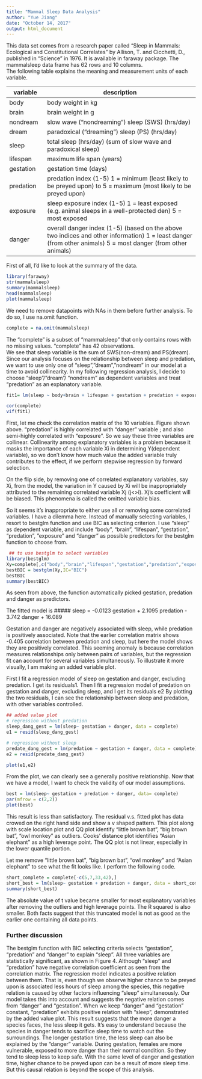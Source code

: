 ```yaml
---
title: "Mammal Sleep Data Analysis"
author: "Yue Jiang"
date: "October 14, 2017"
output: html_document
---
```


  This data set comes from a research paper called "Sleep in Mammals: Ecological and Constitutional Correlates" by Allison, T. and Cicchetti, D., published in "Science" in 1976.  It is available in faraway package. The mammalsleep data frame has 62 rows and 10 columns.  
  The following table explains the meaning and measurement units of each variable. 
  
variable | description
--------------|--------------------------------------------------------
body |	body weight in kg
brain	| brain weight in g
nondream |	slow wave ("nondreaming") sleep (SWS) (hrs/day)
dream	| paradoxical ("dreaming") sleep (PS) (hrs/day)
sleep	| total sleep (hrs/day) (sum of slow wave and paradoxical sleep)
lifespan |	maximum life span (years)
gestation |	gestation time (days)
predation	| predation index (1-5) 1 = minimum (least likely to be preyed upon) to 5 = maximum (most likely to be preyed upon)
exposure |	sleep exposure index (1-5) 1 = least exposed (e.g. animal sleeps in a well-protected den) 5 = most exposed
danger |	overall danger index (1-5) (based on the above two indices and other information) 1 = least danger (from other animals) 5 = most danger (from other animals)

 First of all, I’d like to look at the summary of the data.


```r
library(faraway)
str(mammalsleep) 
summary(mammalsleep) 
head(mammalsleep)
plot(mammalsleep)
```

  We need to remove datapoints with NAs in them before further analysis.  To do so, I use na.omit function. 
```r
complete = na.omit(mammalsleep)
```
 The “complete” is a subset of “mammalsleep” that only contains rows with no missing values.  “complete” has 42 observations.  
 We see that sleep variable is the sum of SWS(non-dream) and PS(dream). Since our analysis focuses on the relationship between sleep and predation, we want to use only one of “sleep”,”dream”,”nondream” in our model at a time to avoid collinearity. 
 In my following regression analysis, I decide to choose “sleep”/”dream”/ “nondream” as dependent variables and treat “predation” as an explanatory variable.
``` r
fit1= lm(sleep ~ body+brain + lifespan + gestation + predation + exposure + danger,data = complete)
```

```r
cor(complete)
vif(fit1)
```
 First, let me check the correlation matrix of the 10 variables. Figure shown above.  “predation” is highly correlated with “danger” variable ; and also semi-highly correlated with “exposure”. So we say these three variables are collinear.  Collinearity among explanatory variables is a problem because it masks the importance of each variable Xi in determining Y(dependent variable), so we don’t know how much value the added variable truly contributes to the effect, if we perform stepwise regression by forward selection.  

 On the flip side, by removing one of correlated explanatory variables, say Xi, from the model, the variation in Y caused by Xi will be inappropriately attributed to the remaining correlated variable Xj (j<>i).  Xj’s coefficient will be biased.  This phenomena is called the omitted variable bias.

 So it seems it’s inappropriate to either use all or removing some correlated variables.  I have a dilemma here. 
 Instead of manually selecting variables, I resort to bestglm function and use BIC as selecting criterion.  I use “sleep” as dependent variable, and include “body”, “brain”, “lifespan”, “gestation”, “predation”, ”exposure” and “danger” as possible predictors for the bestglm function to choose from. 
 
```r
 ## to use bestglm to select variables
library(bestglm)
Xy=complete[,c("body","brain","lifespan","gestation","predation","exposure","danger","sleep")]
bestBIC = bestglm(Xy,IC="BIC")
bestBIC
summary(bestBIC)
```

 As seen from above, the function automatically picked gestation, predation and danger as predictors.  

 The fitted model is 
 ##### sleep = -0.0123 gestation + 2.1095 predation - 3.742 danger + 16.089 
 
 Gestation and danger are negatively associated with sleep, while predation is positively associated. Note that the earlier correlation matrix shows -0.405 correlation between predation and sleep, but here the model shows they are positively correlated.   This seeming anomaly is because correlation measures relationships only between pairs of variables, but the regression fit can account for several variables simultaneously.  To illustrate it more visually, I am making an added variable plot.  

 First I fit a regression model of sleep on gestation and danger, excluding predation.  I get its residuals1. Then I fit a regression model of predation on gestation and danger, excluding sleep, and I get its residuals e2  By plotting the two residuals, I can see the relationship between sleep and predation, with other variables controlled. 
 
```r
## added value plot
# regression without predation
sleep_dang_gest = lm(sleep~ gestation + danger, data = complete)
e1 = resid(sleep_dang_gest)

# regression without sleep
predate_dang_gest = lm(predation ~ gestation + danger, data = complete)
e2 = resid(predate_dang_gest)

plot(e1,e2)
```

 From the plot, we can clearly see a generally positive relationship.
 Now that we have a model, I want to check the validity of our model assumptions. 

```r
best = lm(sleep~ gestation + predation + danger, data= complete)
par(mfrow = c(2,2))
plot(best)
```

 This result is less than satisfactory.  The residual v.s. fitted plot has data crowed on the right hand side and show a v shaped pattern.  This plot along with scale location plot and QQ plot identify “little brown bat”, “big brown bat”, “owl monkey” as outliers. Cooks’ distance plot identifies “Asian elephant” as a high leverage point.  The QQ plot is not linear, especially in the lower quantile portion. 

 Let me remove “little brown bat”, “big brown bat”, “owl monkey” and “Asian elephant” to see what the fit looks like. 
I perform the following code. 

```r
short_complete = complete[-c(5,7,33,42),]
short_best = lm(sleep~ gestation + predation + danger, data = short_complete)
summary(short_best)
```

 The absolute value of t value became smaller for most explanatory variables after removing the outliers and high leverage points.  The R squared is also smaller.  Both facts suggest that this truncated model is not as good as the earlier one containing all data points.  

### Further discussion
 The bestglm function with BIC selecting criteria selects “gestation”, “predation” and “danger” to explain “sleep”.  All three variables are statistically significant, as shown in Figure 4.   Although “sleep” and “predation” have negative correlation coefficient as seen from the correlation matrix.  The regression model indicates a positive relation between them.  That is, even though we observe higher chance to be preyed upon is associated less hours of sleep among the species, this negative relation is caused by other factors influencing “sleep” simultaneously.  Our model takes this into account and suggests the negative relation comes from “danger” and “gestation”.  When we keep “danger” and “gestation” constant, “predation” exhibits positive relation with “sleep”, demonstrated by the added value plot.  This result suggests that the more danger a species faces, the less sleep it gets.  It’s easy to understand because the species in danger tends to sacrifice sleep time to watch out the surroundings. The longer gestation time, the less sleep can also be explained by the “danger” variable.  During gestation, females are more vulnerable, exposed to more danger than their normal condition.  So they tend to sleep less to keep safe.  With the same level of danger and gestation time, higher chance to be preyed upon can be a result of more sleep time.   But this causal relation is beyond the scope of this analysis.  



 


